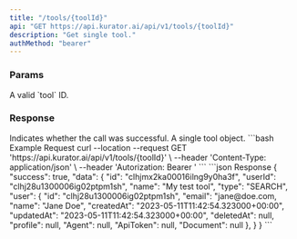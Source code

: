 ```yaml
---
title: "/tools/{toolId}"
api: "GET https://api.kurator.ai/api/v1/tools/{toolId}"
description: "Get single tool."
authMethod: "bearer"
---
```


### Params

<ParamField path="toolId" required type="string">
  A valid `tool` ID.
</ParamField>

### Response

<ResponseField name="success" type="boolean">
  Indicates whether the call was successful.
</ResponseField>

<ResponseField name="data" type="object">
  A single tool object.
</ResponseField>

<RequestExample>
```bash Example Request
curl --location --request GET 'https://api.kurator.ai/api/v1/tools/{toolId}' \
--header 'Content-Type: application/json' \
--header 'Autorization: Bearer <token>'
```
</RequestExample>

<ResponseExample>
```json Response
{
  "success": true,
  "data": {
    "id": "clhjmx2ka00016ilng9y0ha3f",
    "userId": "clhj28u1300006ig02ptpm1sh",
    "name": "My test tool",
    "type": "SEARCH",
    "user": {
      "id": "clhj28u1300006ig02ptpm1sh",
      "email": "jane@doe.com,
      "name": "Jane Doe",
      "createdAt": "2023-05-11T11:42:54.323000+00:00",
      "updatedAt": "2023-05-11T11:42:54.323000+00:00",
      "deletedAt": null,
      "profile": null,
      "Agent": null,
      "ApiToken": null,
      "Document": null
    },
  }
}
```
</ResponseExample>
